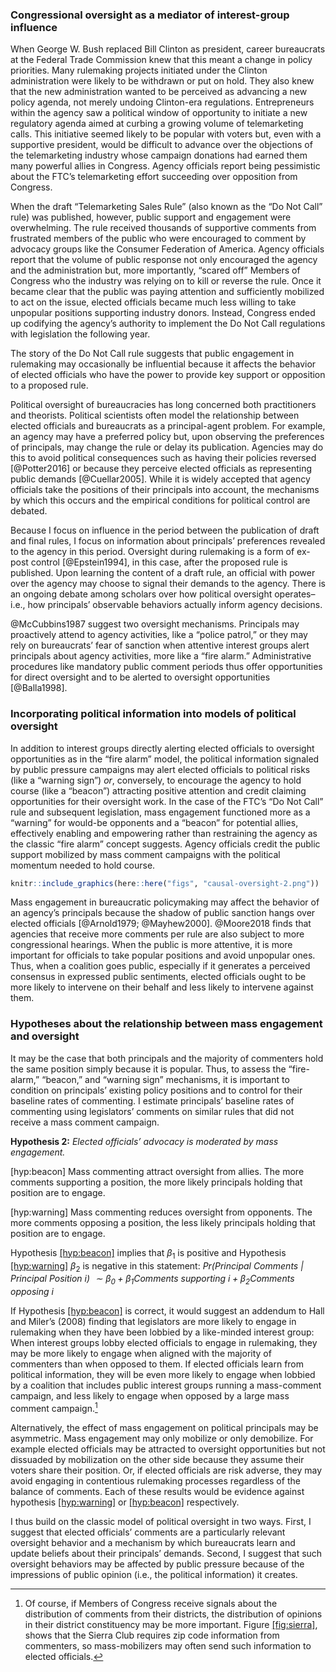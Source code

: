 <!--## Introduction {#oversight-intro}-->

### Congressional oversight as a mediator of interest-group influence {#oversight-theory}

When George W. Bush replaced Bill Clinton as president, career
bureaucrats at the Federal Trade Commission knew that this meant a
change in policy priorities. Many rulemaking projects initiated under
the Clinton administration were likely to be withdrawn or put on hold.
They also knew that the new administration wanted to be perceived as
advancing a new policy agenda, not merely undoing Clinton-era
regulations. Entrepreneurs within the agency saw a political window of
opportunity to initiate a new regulatory agenda aimed at curbing a
growing volume of telemarketing calls. This initiative seemed likely to
be popular with voters but, even with a supportive president, would be
difficult to advance over the objections of the telemarketing industry
whose campaign donations had earned them many powerful allies in
Congress. Agency officials report being pessimistic about the FTC's
telemarketing effort succeeding over opposition from Congress.

When the draft "Telemarketing Sales Rule" (also known as the "Do Not
Call" rule) was published, however, public support and engagement were
overwhelming. The rule received thousands of supportive comments from
frustrated members of the public who were encouraged to comment by
advocacy groups like the Consumer Federation of America. Agency
officials report that the volume of public response not only encouraged
the agency and the administration but, more importantly, "scared off"
Members of Congress who the industry was relying on to kill or reverse
the rule. Once it became clear that the public was paying attention and
sufficiently mobilized to act on the issue, elected officials became
much less willing to take unpopular positions supporting industry
donors. Instead, Congress ended up codifying the agency's authority to
implement the Do Not Call regulations with legislation the following
year.

The story of the Do Not Call rule suggests that public engagement in
rulemaking may occasionally be influential because it affects the
behavior of elected officials who have the power to provide key support
or opposition to a proposed rule.


Political oversight of bureaucracies has long concerned both
practitioners and theorists. Political scientists often model the
relationship between elected officials and bureaucrats as a
principal-agent problem. For example, an agency may have a preferred
policy but, upon observing the preferences of principals, may change the
rule or delay its publication. Agencies may do this to avoid political
consequences such as having their policies reversed [@Potter2016] or
because they perceive elected officials as representing public demands
[@Cuellar2005]. While it is widely accepted that agency officials take
the positions of their principals into account, the mechanisms by which
this occurs and the empirical conditions for political control are
debated.

Because I focus on influence in the period between the publication of draft
and final rules, I focus on information about principals' preferences
revealed to the agency in this period. Oversight during rulemaking is a
form of ex-post control [@Epstein1994], in this case, after the proposed
rule is published. Upon learning the content of a draft rule, an official with power over the agency may
choose to signal their demands to the agency. There is an ongoing debate
among scholars over how political oversight operates--i.e., how principals' observable behaviors actually inform agency decisions.

@McCubbins1987 suggest two oversight mechanisms. Principals may
proactively attend to agency activities, like a "police patrol," or they
may rely on bureaucrats' fear of sanction when attentive interest groups
alert principals about agency activities, more like a "fire alarm."
Administrative procedures like mandatory public comment periods thus
offer opportunities for direct oversight and to be alerted to oversight
opportunities [@Balla1998].

### Incorporating political information into models of political oversight

In addition to interest groups directly alerting elected officials to
oversight opportunities as in the "fire alarm" model, the political
information signaled by public pressure campaigns may alert elected officials to
political risks (like a "warning sign") *or*, conversely, to encourage
the agency to hold course (like a "beacon") attracting positive attention
and credit claiming opportunities for their oversight work. In the case of the FTC's "Do Not
Call" rule and subsequent legislation, mass engagement functioned more
as a "warning" for would-be opponents and a "beacon" for potential
allies, effectively enabling and empowering rather than restraining the
agency as the classic "fire alarm" concept suggests. Agency officials
credit the public support mobilized by mass comment campaigns with the
political momentum needed to hold course.

```r
knitr::include_graphics(here::here("figs", "causal-oversight-2.png"))
```

Mass engagement in bureaucratic policymaking may affect the behavior of
an agency's principals because the shadow of public sanction hangs over
elected officials [@Arnold1979; @Mayhew2000]. @Moore2018 finds that
agencies that receive more comments per rule are also subject to more
congressional hearings. When the public is more attentive, it is more
important for officials to take popular positions and avoid unpopular
ones. Thus, when a coalition goes public, especially if it generates a
perceived consensus in expressed public sentiments, elected officials
ought to be more likely to intervene on their behalf and less likely to
intervene against them.

### Hypotheses about the relationship between mass engagement and oversight {#oversight-hypotheses}

It may be the case that both principals and the majority of commenters
hold the same position simply because it is popular. Thus, to assess the
"fire-alarm," "beacon," and "warning sign" mechanisms, it is important
to condition on principals' existing policy positions and to control for
their baseline rates of commenting. I estimate principals' baseline rates
of commenting using legislators' comments on similar rules that did not
receive a mass comment campaign. <!-- I may also use partisanship to
approximate principals' priors. Future work could improve this by coding
principals' specific policy positions using the best data available
prior to the draft rule's publication.-->

**Hypothesis 2:** *Elected officials' advocacy is moderated by mass
engagement.*

[\[hyp:beacon\]]{#hyp:beacon label="hyp:beacon"} Mass commenting attract
oversight from allies. The more comments supporting a position, the more
likely principals holding that position are to engage.

[\[hyp:warning\]]{#hyp:warning label="hyp:warning"} Mass commenting
reduces oversight from opponents. The more comments opposing a position,
the less likely principals holding that position are to engage.

Hypothesis [\[hyp:beacon\]](#hyp:beacon){reference-type="ref"
reference="hyp:beacon"} implies that $\beta_1$ is positive and
Hypothesis [\[hyp:warning\]](#hyp:warning){reference-type="ref"
reference="hyp:warning"} $\beta_2$ is negative in this statement:
*Pr(Principal Comments $|$ Principal Position $i$)
$\sim \beta_0 + \beta_1$Comments supporting $i + \beta_2$Comments
opposing $i$*

If Hypothesis [\[hyp:beacon\]](#hyp:beacon){reference-type="ref"
reference="hyp:beacon"} is correct, it would suggest an addendum to Hall
and Miler's (2008) finding that legislators are more likely to engage in
rulemaking when they have been lobbied by a like-minded interest group:
When interest groups lobby elected officials to engage in rulemaking,
they may be more likely to engage when aligned with the majority of
commenters than when opposed to them. If elected officials learn from
political information, they will be even more likely to engage when
lobbied by a coalition that includes public interest groups running a
mass-comment campaign, and less likely to engage when opposed by a large
mass comment campaign.^[Of course, if Members of Congress receive signals about the
    distribution of comments from their districts, the distribution of
    opinions in their district constituency may be more important.
    Figure [\[fig:sierra\]](#fig:sierra){reference-type="ref"
    reference="fig:sierra"}, shows that the Sierra Club requires zip
    code information from commenters, so mass-mobilizers may often send
    such information to elected officials.]

Alternatively, the effect of mass engagement on political principals may
be asymmetric. Mass engagement may only mobilize or only demobilize. For
example elected officials may be attracted to oversight opportunities
but not dissuaded by mobilization on the other side because they assume
their voters share their position. Or, if elected officials are risk
adverse, they may avoid engaging in contentious rulemaking processes
regardless of the balance of comments. Each of these results would be
evidence against hypothesis
[\[hyp:warning\]](#hyp:warning){reference-type="ref"
reference="hyp:warning"} or
[\[hyp:beacon\]](#hyp:beacon){reference-type="ref"
reference="hyp:beacon"} respectively.

I thus build on the classic model of
political oversight in two ways. First, I suggest that elected officials' comments are a particularly relevant oversight behavior and a
mechanism by which bureaucrats learn and update beliefs about their
principals' demands. Second, I suggest that such oversight behaviors
may be affected by public pressure because of the impressions of public
opinion (i.e., the political information) it creates.